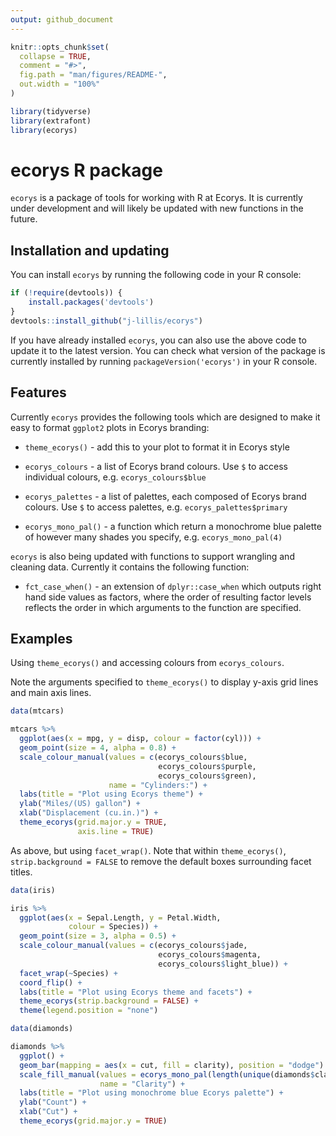 ```yaml
---
output: github_document
---
```


<!-- README.md is generated from README.Rmd. Please edit that file -->

```r
knitr::opts_chunk$set(
  collapse = TRUE,
  comment = "#>",
  fig.path = "man/figures/README-",
  out.width = "100%"
)

library(tidyverse)
library(extrafont)
library(ecorys)

```

# ecorys R package

`ecorys` is a package of tools for working with R at Ecorys. It is currently under development and will likely be updated with new functions in the future.

## Installation and updating

You can install `ecorys` by running the following code in your R console:

``` r
if (!require(devtools)) {
    install.packages('devtools')
}
devtools::install_github("j-lillis/ecorys")
```

If you have already installed `ecorys`, you can also use the above code to update it to the latest version. You can check what version of the package is currently installed by running `packageVersion('ecorys')` in your R console.

## Features

Currently `ecorys` provides the following tools which are designed to make it easy to format `ggplot2` plots in Ecorys branding:

-   `theme_ecorys()` - add this to your plot to format it in Ecorys style

-   `ecorys_colours` - a list of Ecorys brand colours. Use `$` to access individual colours, e.g. `ecorys_colours$blue`

-   `ecorys_palettes` - a list of palettes, each composed of Ecorys brand colours. Use `$` to access palettes, e.g. `ecorys_palettes$primary`

-   `ecorys_mono_pal()` - a function which return a monochrome blue palette of however many shades you specify, e.g. `ecorys_mono_pal(4)`

`ecorys` is also being updated with functions to support wrangling and cleaning data. Currently it contains the following function:

-   `fct_case_when()` - an extension of `dplyr::case_when` which outputs right hand side values as factors, where the order of resulting factor levels reflects the order in which arguments to the function are specified.

## Examples

Using `theme_ecorys()` and accessing colours from `ecorys_colours`.

Note the arguments specified to `theme_ecorys()` to display y-axis grid lines and main axis lines.

```r
data(mtcars)

mtcars %>% 
  ggplot(aes(x = mpg, y = disp, colour = factor(cyl))) +
  geom_point(size = 4, alpha = 0.8) +
  scale_colour_manual(values = c(ecorys_colours$blue, 
                                 ecorys_colours$purple, 
                                 ecorys_colours$green),
                      name = "Cylinders:") +
  labs(title = "Plot using Ecorys theme") +
  ylab("Miles/(US) gallon") +
  xlab("Displacement (cu.in.)") +
  theme_ecorys(grid.major.y = TRUE,
               axis.line = TRUE)
```

As above, but using `facet_wrap()`. Note that within `theme_ecorys()`, `strip.background = FALSE` to remove the default boxes surrounding facet titles.

```r
data(iris)

iris %>% 
  ggplot(aes(x = Sepal.Length, y = Petal.Width,
             colour = Species)) +
  geom_point(size = 3, alpha = 0.5) +
  scale_colour_manual(values = c(ecorys_colours$jade, 
                                 ecorys_colours$magenta, 
                                 ecorys_colours$light_blue)) +
  facet_wrap(~Species) +
  coord_flip() +
  labs(title = "Plot using Ecorys theme and facets") +
  theme_ecorys(strip.background = FALSE) +
  theme(legend.position = "none")

```

```r
data(diamonds)

diamonds %>% 
  ggplot() + 
  geom_bar(mapping = aes(x = cut, fill = clarity), position = "dodge") +
  scale_fill_manual(values = ecorys_mono_pal(length(unique(diamonds$clarity))),
                    name = "Clarity") +
  labs(title = "Plot using monochrome blue Ecorys palette") +
  ylab("Count") +
  xlab("Cut") +
  theme_ecorys(grid.major.y = TRUE)

```

